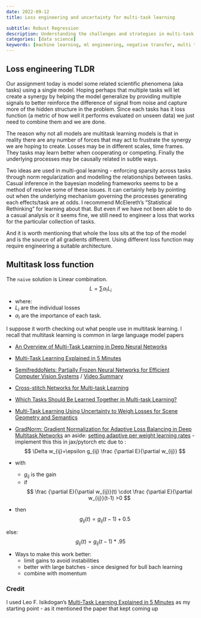 ```yaml
---
date: 2022-09-12
title: Loss engineering and uncertainty for multi-task learning

subtitle: Robust Regression
description: Understanding the challenges and strategies in multi-task learning
categories: [data science]
keywords: [machine learning, ml engineering, negative transfer, multi task learning, robust regression]
---
```


::: {.callout-note}
## Loss engineering TLDR

Our assignment today is model some related scientific phenomena (aka tasks) using a single model. Hoping perhaps that multiple tasks will let create a synergy by helping the model generalize by providing multiple signals to better reinforce the difference of signal from noise and capture more of the hidden structure in the problem. Since each tasks has it loss function (a metric of how well it performs evaluated on unseen data) we just need to combine them and we are done.

The reason why not all models are multitask learning models is that in reality there are any number of forces that may act to frustrate the synergy we are hoping to create. Losses may be in different scales, time frames. They tasks may learn better when cooperating or competing. Finally the underlying processes may be causally related in subtle ways.

Two ideas are used in multi-goal learning - enforcing sparsity across tasks through norm regularization and modelling the relationships between tasks.
Casual inference in the bayesian modeling frameworks seems to be a method of resolve some of these issues. It can certainly help by pointing out when the underlying mechanism governing the processes generating each effects/task are at odds. I recommend McElereth's "Statistical Rethinking" for learning about that. But even if we have not been able to do a casual analysis or it seems fine, we still need to engineer a loss that works for the particular collection of tasks.

And it is worth mentioning that whole the loss sits at the top of the model and is the source of all gradients different. Using different loss function may require engineering a suitable architecture. 
:::

## Multitask loss function
The `naive` solution is Linear combination.
$$
L = \sum {\alpha_!L_i} 
$$

- where: 
 - $L_i$ are the individual losses 
 - $\alpha_i$ are the importance of each task. 

I suppose it worth checking out what people use in multitask learning. I recall that multitask learning is common in large language model papers

- [An Overview of Multi-Task Learning in Deep Neural Networks](https://ruder.io/multi-task/index.html)
- [Multi-Task Learning Explained in 5 Minutes](https://www.isikdogan.com/blog/multi-task-learning-explained-in-5-minutes.html)
- [SemifreddoNets: Partially Frozen Neural Networks for Efficient Computer Vision Systems](href="http://www.ecva.net/papers/eccv_2020/papers_ECCV/papers/123720188.pdf) / [Video Summary](https://youtu.be/hZWQ2RsF7Fo")
- [Cross-stitch Networks for Multi-task Learning](https://openaccess.thecvf.com/content_cvpr_2016/papers/Misra_Cross-Stitch_Networks_for_CVPR_2016_paper.pdf)
- [Which Tasks Should Be Learned Together in Multi-task Learning?](http://taskgrouping.stanford.edu/)
- [Multi-Task Learning Using Uncertainty to Weigh Losses for Scene Geometry and Semantics](https://arxiv.org/pdf/1705.07115.pdf)
- [GradNorm: Gradient Normalization for Adaptive Loss Balancing in Deep Multitask Networks](https://arxiv.org/pdf/1711.02257.pdf)
an aside:
[setting adaptive per weight learning rates](https://www.youtube.com/watch?v=76lj_cKBvmg&list=PLiPvV5TNogxKKwvKb1RKwkq2hm7ZvpHz0&index=44) - implement this this in jax/pytorch etc 
due to :
$$
\Delta w_{ij}=\epsilon g_{ij} \frac {\partial E}{\partial w_{ij}}
$$

- with 
  - $g_{ij}$ is the gain 
  - if $$ \frac {\partial E}{\partial w_{ij}}(t) \cdot \frac {\partial E}{\partial w_{ij}}(t-1) >0 $$
- then
$$
g_{ij}(t)=g_{ij}(t-1)+0.5 
$$

else:
$$
g_{ij}(t)=g_{ij}(t-1)*.95 
$$

- Ways to make this work better:
  - limit gains to avoid instabilities
  - better with large batches - since designed for bull bach learning
  - combine with momentum


::: {.callout-important}
### Credit 
I used Leo F. Isikdogan's [Multi-Task Learning Explained in 5 Minutes](https://www.isikdogan.com/blog/multi-task-learning-explained-in-5-minutes.html) as my starting point - as it mentioned the paper that kept coming up
:::
